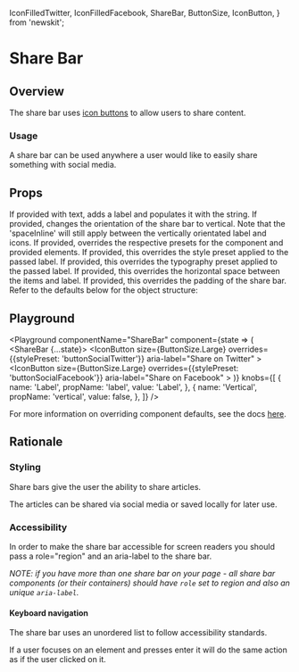   IconFilledTwitter,
  IconFilledFacebook,
  ShareBar,
  ButtonSize,
  IconButton,
} from 'newskit';


# Share Bar

## Overview

The share bar uses [icon buttons](/components/button#playground-for-icon-button) to allow users to share content.

### Usage

A share bar can be used anywhere a user would like to easily share something with social media.

## Props

<LegacyBlock marginTop="sizing040">
  <Prop name="label" type="string">
    If provided with text, adds a label and populates it with the string.
  </Prop>
  <Prop name="vertical" type="boolean" defaut={false}>
    If provided, changes the orientation of the share bar to vertical. Note that
    the 'spaceInline' will still apply between the vertically orientated label
    and icons.
  </Prop>
  <Prop name="overrides" type="object">
    If provided, overrides the respective presets for the component and provided
    elements.
    <Prop name="label" type="object">
      <Prop name="stylePreset" type="MQ<string>">
        If provided, this overrides the style preset applied to the passed
        label.
      </Prop>
      <Prop name="typographyPreset" type="MQ<string>">
        If provided, this overrides the typography preset applied to the passed
        label.
      </Prop>
      <Prop name="spaceInline" type="MQ<string>">
        If provided, this overrides the horizontal space between the items and
        label.
      </Prop>
      <Prop name="spaceInset" type="MQ<string>">
        If provided, this overrides the padding of the share bar.
      </Prop>
    </Prop>
    Refer to the defaults below for the object structure:
    <CodeFromDefaultPresets componentName="shareBar" />
  </Prop>
</LegacyBlock>

## Playground

<Playground
  componentName="ShareBar"
  component={state => (
    <ShareBar {...state}>
      <IconButton
        size={ButtonSize.Large}
        overrides={{stylePreset: 'buttonSocialTwitter'}}
        aria-label="Share on Twitter"
      >
        <IconFilledTwitter />
      </IconButton>
      <IconButton
        size={ButtonSize.Large}
        overrides={{stylePreset: 'buttonSocialFacebook'}}
        aria-label="Share on Facebook"
      >
        <IconFilledFacebook />
      </IconButton>
    </ShareBar>
  )}
  knobs={[
    {
      name: 'Label',
      propName: 'label',
      value: 'Label',
    },
    {
      name: 'Vertical',
      propName: 'vertical',
      value: false,
    },
  ]}
/>

For more information on overriding component defaults, see the docs [here](/theming/component-defaults).

## Rationale

### Styling

Share bars give the user the ability to share articles.

The articles can be shared via social media or saved locally for later use.

### Accessibility

In order to make the share bar accessible for screen readers you should pass a role="region" and
an aria-label to the share bar.

_NOTE: if you have more than one share bar on your page - all share bar components (or their containers)
should have `role` set to region and also an unique `aria-label`._

#### Keyboard navigation

The share bar uses an unordered list to follow accessibility standards.

If a user focuses on an element and presses enter it will do the same action as if the user clicked on it.
